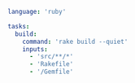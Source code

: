 ```yaml title="<project>/moon.yml" {6-9}
language: 'ruby'

tasks:
  build:
    command: 'rake build --quiet'
    inputs:
      - 'src/**/*'
      - 'Rakefile'
      - '/Gemfile'
```
